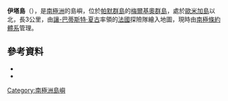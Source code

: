 {{coord|64|19|S|62|55|W|source:GNIS|display=title}}

'''伊塔島'''（{{lang-fr|Île Êta}}），是[[南極洲|南極洲]]的島嶼，位於[[帕默群島|帕默群島]]的[[梅爾基奧群島|梅爾基奧群島]]，處於[[歐米加島|歐米加島]]以北，長3公里，由[[讓-巴蒂斯特·夏古|讓-巴蒂斯特·夏古]]率領的[[法國|法國]]探險隊繪入地圖，現時由[[南極條約體系|南極條約體系]]管理。

==參考資料==
*{{cite gnis | type = antarid | id = 4635| name = Eta Island | accessdate = 2012-03-05}}
*{{usgs-gazetteer|id=4635|name=Eta Island}}

{{Antarctica-geo-stub}}
[[Category:南極洲島嶼|Category:南極洲島嶼]]